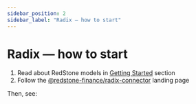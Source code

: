 ```yaml
---
sidebar_position: 2
sidebar_label: "Radix — how to start"
---
```



# Radix — how to start

1. Read about RedStone models in [Getting Started](../../../category/getting-started/) section
2. Follow the [@redstone-finance/radix-connector](https://github.com/redstone-finance/redstone-oracles-monorepo/tree/main/packages/radix-connector/README.md) landing page

Then, see:

<DocCardList />
